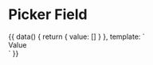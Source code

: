 
<Meta
  title="UI | Form / Field / Picker Field"
  component={PickerField}
  decorators={[Padding]}
/>

# Picker Field

<Preview>
  <Story name="List">
    {{
      data() {
        return {
          value: []
        }
      },
      template: `
        <div>
          <k-picker-field
            v-model="value"
            label="Pages"
          />
          <k-headline class="mt-8 mb-3">Value</k-headline>
          <k-code-block :code="value" />
        </div>
      `
    }}
  </Story>
</Preview>
